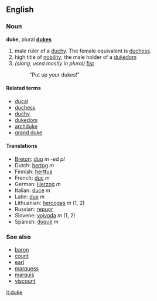 ==English==
=== Noun ===
'''duke''', plural '''[[dukes]]'''

# male ruler of a [[duchy]].  The female equivalent is [[duchess]].
# high title of [[nobility]]; the male holder of a [[dukedom]]
# ''(slang, used mostly in plural)'' [[fist]]
#: "Put up your dukes!"

====Related terms====
*[[ducal]]
*[[duchess]]
*[[duchy]]
*[[dukedom]]
*[[archduke]]
*[[grand duke]]

====Translations====
*[[Breton]]: [[dug]] ''m'' -ed ''pl''
*Dutch: [[hertog]] ''m''
*Finnish: [[herttua]]
*French: [[duc]] ''m''
*German: [[Herzog]] ''m''
*Italian: [[duce]] ''m''
*Latin: [[dux]] ''m''
*Lithuanian: [[hercogas]] ''m'' (1, 2)
*Russian: [[герцог]]
*Slovene: [[vojvoda]] ''m'' (1, 2)
*Spanish: [[duque]] ''m''

===See also===
*[[baron]]
*[[count]]
*[[earl]]
*[[marquess]]
*[[marquis]]
*[[viscount]]

<!-- was this vandalism?
===Verb===
'''to duke'''
#: ''(slang)'' to fuck in the ass.
-->

[[it:duke]]